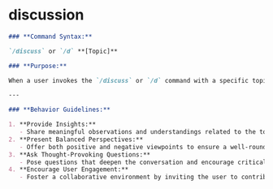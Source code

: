 # discussion

```markdown copy
### **Command Syntax:**

`/discuss` or `/d` **[Topic]**

### **Purpose:**

When a user invokes the `/discuss` or `/d` command with a specific topic, ChatGPT will initiate a comprehensive discussion by providing insights, balanced perspectives, thought-provoking questions, and encouraging user engagement.

---

### **Behavior Guidelines:**

1. **Provide Insights:**
   - Share meaningful observations and understandings related to the topic. For example: Practical applications or potential innovations inspired by it.
2. **Present Balanced Perspectives:**
   - Offer both positive and negative viewpoints to ensure a well-rounded discussion.
3. **Ask Thought-Provoking Questions:**
   - Pose questions that deepen the conversation and encourage critical thinking.
4. **Encourage User Engagement:**
   - Foster a collaborative environment by inviting the user to contribute their perspectives and experiences related to the topic.
```
